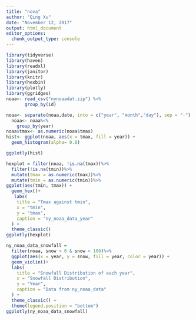 ```yaml
---
title: "nova"
author: "Qing Xu"
date: "November 12, 2017"
output: html_document
editor_options: 
  chunk_output_type: console
---
```


```r
library(tidyverse)
library(haven)
library(readxl)
library(janitor)
library(knitr)
library(hexbin)
library(plotly)
library(ggridges)
noaa<- read_csv("nynoaadat.zip") %>%
       group_by(id)

```

```r
noaa<- separate(noaa,date, into = c("year", "month","day"), sep = "-")
  noaa<- noaa%<%
    group_by(year)
noaa$tmax<- as.numeric(noaa$tmax)
hist<- ggplot(noaa, aes(x = tmax, fill = year)) + 
  geom_histogram(alpha= 0.8)

ggplotly(hist)

```


```r
hexplot = filter(noaa, !is.na(tmax))%>%
  filter(!is.na(tmin))%>%
  mutate(tmax = as.numeric(tmax))%>%
  mutate(tmin = as.numeric(tmin))%>%
ggplot(aes(tmin, tmax)) +
  geom_hex()+
   labs(
    title = "Tmax against tmin",
    x = "tmin",
    y = "tmax",
    caption = "ny_noaa_data_year"
  ) + 
  theme_classic()
ggplotly(hexplot)
```

```r
ny_noaa_data_snowfall =
  filter(noaa, snow > 0 & snow < 100)%>%
  ggplot(aes(x = year, y = snow, fill = year, color = year)) + 
  geom_violin()+ 
  labs(
    title = "Snowfall Distribution of each year",
    x = "Snowfall Distribution",
    y = "Year",
    caption = "Data from ny_noaa_data"
  ) + 
  theme_classic() + 
  theme(legend.position = "bottom")
ggplotly(ny_noaa_data_snowfall)
```

 